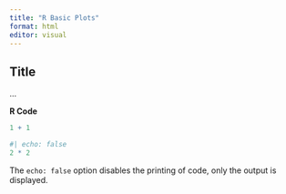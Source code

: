 ```yaml
---
title: "R Basic Plots"
format: html
editor: visual
---
```


## Title

...


**R Code**

```r
1 + 1
```

```r
#| echo: false
2 * 2
```

The `echo: false` option disables the printing of code, only the output is displayed.
